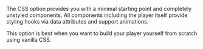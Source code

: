 The CSS option provides you with a minimal starting point and completely unstyled components. All
components including the player itself provide styling hooks via data attributes and support
animations.

This option is best when you want to build your player yourself from scratch using vanilla CSS.

